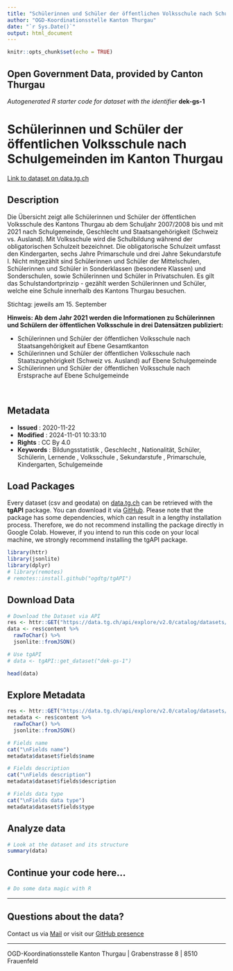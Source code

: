 ```yaml
---
title: "Schülerinnen und Schüler der öffentlichen Volksschule nach Schulgemeinden im Kanton Thurgau"
author: "OGD-Koordinationsstelle Kanton Thurgau"
date: "`r Sys.Date()`"
output: html_document
---
```


```r
knitr::opts_chunk$set(echo = TRUE)
```

## Open Government Data, provided by **Canton Thurgau**
*Autogenerated R starter code for dataset with the identifier* **dek-gs-1**


# **Schülerinnen und Schüler der öffentlichen Volksschule nach Schulgemeinden im Kanton Thurgau**

[Link to dataset on data.tg.ch](https://data.tg.ch/explore/dataset/dek-gs-1/information/)

## Description

<p>Die Übersicht zeigt alle Schülerinnen und Schüler der öffentlichen Volksschule des Kantons Thurgau ab dem Schuljahr 2007/2008 bis und mit 2021 nach Schulgemeinde, Geschlecht und Staatsangehörigkeit (Schweiz vs. Ausland). Mit Volksschule wird die Schulbildung während der obligatorischen Schulzeit bezeichnet. Die obligatorische Schulzeit umfasst den Kindergarten, sechs Jahre Primarschule und drei Jahre Sekundarstufe I. Nicht mitgezählt sind Schülerinnen und Schüler der Mittelschulen, Schülerinnen und Schüler in Sonderklassen (besondere Klassen) und Sonderschulen, sowie Schülerinnen und Schüler in Privatschulen. Es gilt das Schulstandortprinzip - gezählt werden Schülerinnen und Schüler, welche eine Schule innerhalb des Kantons Thurgau besuchen.</p><p><span style='font-size: 0.875rem;'>Stichtag</span>: jeweils am 15. September</p><p><b>Hinweis: Ab dem Jahr 2021 werden die Informationen zu Schülerinnen und Schülern der öffentlichen Volksschule in drei Datensätzen publiziert:</b> </p><ul><li>Schülerinnen und Schüler der öffentlichen Volksschule nach Staatsangehörigkeit auf Ebene Gesamtkanton</li><li>Schülerinnen und Schüler der öffentlichen Volksschule nach Staatszugehörigkeit (Schweiz vs. Ausland) auf Ebene Schulgemeinde</li><li>Schülerinnen und Schüler der öffentlichen Volksschule nach Erstsprache auf Ebene Schulgemeinde</li></ul><p><br></p>

## Metadata

- **Issued**                   : 2020-11-22
- **Modified**                 : 2024-11-01 10:33:10
- **Rights**                   : CC By 4.0
- **Keywords**                 : Bildungsstatistik , Geschlecht , Nationalität, Schüler, Schülerin, Lernende , Volksschule , Sekundarstufe , Primarschule, Kindergarten, Schulgemeinde

## Load Packages

Every dataset (csv and geodata) on [data.tg.ch](https://data.tg.ch/pages/start/) can be retrieved with the **tgAPI** package. You can download it via [GitHub](https://github.com/ogdtg/tgAPI). Please note that the package has some dependencies, which can result in a lengthy installation process. Therefore, we do not recommend installing the package directly in Google Colab. However, if you intend to run this code on your local machine, we strongly recommend installing the tgAPI package.

```r
library(httr)
library(jsonlite)
library(dplyr)
# library(remotes)
# remotes::install.github("ogdtg/tgAPI")

```


## Download Data


```r
# Download the Dataset via API
res <- httr::GET("https://data.tg.ch/api/explore/v2.0/catalog/datasets/dek-gs-1/exports/json")
data <- res$content %>%
  rawToChar() %>%
  jsonlite::fromJSON()

# Use tgAPI
# data <- tgAPI::get_dataset("dek-gs-1")

head(data)

```


## Explore Metadata

```r

res <- httr::GET("https://data.tg.ch/api/explore/v2.0/catalog/datasets/dek-gs-1")
metadata <- res$content %>%
  rawToChar() %>%
  jsonlite::fromJSON()

# Fields name
cat("\nFields name")
metadata$dataset$fields$name

# Fields description
cat("\nFields description")
metadata$dataset$fields$description

# Fields data type
cat("\nFields data type")
metadata$dataset$fields$type

```


## Analyze data

```r

# Look at the dataset and its structure
summary(data)

```


## Continue your code here...


```r
# Do some data magic with R
```

------------------------------------------------------------------------

## Questions about the data?

Contact us via [Mail](mailto:ogd@tg.ch) or visit our [GitHub presence](https://github.com/ogdtg)


------------------------------------------------------------------------

OGD-Koordinationsstelle Kanton Thurgau | Grabenstrasse 8 | 8510 Frauenfeld
